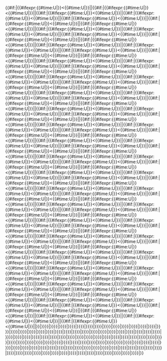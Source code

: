 {{#if:{{{2|}}}|{{#ifexpr:{{#time:U|{{{date|}}}}}<{{#time:U|{{{2|}}}}}|{{{1|}}}|{{#if:{{{4|}}}|{{#ifexpr:{{#time:U|{{{date|}}}}}<{{#time:U|{{{4|}}}}}|{{{3|}}}|{{#if:{{{6|}}}|{{#ifexpr:{{#time:U|{{{date|}}}}}<{{#time:U|{{{6|}}}}}|{{{5|}}}|{{#if:{{{8|}}}|{{#ifexpr:{{#time:U|{{{date|}}}}}<{{#time:U|{{{8|}}}}}|{{{7|}}}|{{#if:{{{10|}}}|{{#ifexpr:{{#time:U|{{{date|}}}}}<{{#time:U|{{{10|}}}}}|{{{9|}}}|{{#if:{{{12|}}}|{{#ifexpr:{{#time:U|{{{date|}}}}}<{{#time:U|{{{12|}}}}}|{{{11|}}}|{{#if:{{{14|}}}|{{#ifexpr:{{#time:U|{{{date|}}}}}<{{#time:U|{{{14|}}}}}|{{{13|}}}|{{#if:{{{16|}}}|{{#ifexpr:{{#time:U|{{{date|}}}}}<{{#time:U|{{{16|}}}}}|{{{15|}}}|{{#if:{{{18|}}}|{{#ifexpr:{{#time:U|{{{date|}}}}}<{{#time:U|{{{18|}}}}}|{{{17|}}}|{{#if:{{{20|}}}|{{#ifexpr:{{#time:U|{{{date|}}}}}<{{#time:U|{{{20|}}}}}|{{{19|}}}|{{#if:{{{22|}}}|{{#ifexpr:{{#time:U|{{{date|}}}}}<{{#time:U|{{{22|}}}}}|{{{21|}}}|{{#if:{{{24|}}}|{{#ifexpr:{{#time:U|{{{date|}}}}}<{{#time:U|{{{24|}}}}}|{{{23|}}}|{{#if:{{{26|}}}|{{#ifexpr:{{#time:U|{{{date|}}}}}<{{#time:U|{{{26|}}}}}|{{{25|}}}|{{#if:{{{28|}}}|{{#ifexpr:{{#time:U|{{{date|}}}}}<{{#time:U|{{{28|}}}}}|{{{27|}}}|{{#if:{{{30|}}}|{{#ifexpr:{{#time:U|{{{date|}}}}}<{{#time:U|{{{30|}}}}}|{{{29|}}}|{{#if:{{{32|}}}|{{#ifexpr:{{#time:U|{{{date|}}}}}<{{#time:U|{{{32|}}}}}|{{{31|}}}|{{#if:{{{34|}}}|{{#ifexpr:{{#time:U|{{{date|}}}}}<{{#time:U|{{{34|}}}}}|{{{33|}}}|{{#if:{{{36|}}}|{{#ifexpr:{{#time:U|{{{date|}}}}}<{{#time:U|{{{36|}}}}}|{{{35|}}}|{{#if:{{{38|}}}|{{#ifexpr:{{#time:U|{{{date|}}}}}<{{#time:U|{{{38|}}}}}|{{{37|}}}|{{#if:{{{40|}}}|{{#ifexpr:{{#time:U|{{{date|}}}}}<{{#time:U|{{{40|}}}}}|{{{39|}}}|{{#if:{{{42|}}}|{{#ifexpr:{{#time:U|{{{date|}}}}}<{{#time:U|{{{42|}}}}}|{{{41|}}}|{{#if:{{{44|}}}|{{#ifexpr:{{#time:U|{{{date|}}}}}<{{#time:U|{{{44|}}}}}|{{{43|}}}|{{#if:{{{46|}}}|{{#ifexpr:{{#time:U|{{{date|}}}}}<{{#time:U|{{{46|}}}}}|{{{45|}}}|{{#if:{{{48|}}}|{{#ifexpr:{{#time:U|{{{date|}}}}}<{{#time:U|{{{48|}}}}}|{{{47|}}}|{{#if:{{{50|}}}|{{#ifexpr:{{#time:U|{{{date|}}}}}<{{#time:U|{{{50|}}}}}|{{{49|}}}|{{#if:{{{52|}}}|{{#ifexpr:{{#time:U|{{{date|}}}}}<{{#time:U|{{{52|}}}}}|{{{51|}}}|{{#if:{{{54|}}}|{{#ifexpr:{{#time:U|{{{date|}}}}}<{{#time:U|{{{54|}}}}}|{{{53|}}}|{{#if:{{{56|}}}|{{#ifexpr:{{#time:U|{{{date|}}}}}<{{#time:U|{{{56|}}}}}|{{{55|}}}|{{#if:{{{58|}}}|{{#ifexpr:{{#time:U|{{{date|}}}}}<{{#time:U|{{{58|}}}}}|{{{57|}}}|{{#if:{{{60|}}}|{{#ifexpr:{{#time:U|{{{date|}}}}}<{{#time:U|{{{60|}}}}}|{{{59|}}}|{{#if:{{{62|}}}|{{#ifexpr:{{#time:U|{{{date|}}}}}<{{#time:U|{{{62|}}}}}|{{{61|}}}|{{#if:{{{64|}}}|{{#ifexpr:{{#time:U|{{{date|}}}}}<{{#time:U|{{{64|}}}}}|{{{63|}}}|{{#if:{{{66|}}}|{{#ifexpr:{{#time:U|{{{date|}}}}}<{{#time:U|{{{66|}}}}}|{{{65|}}}|{{#if:{{{68|}}}|{{#ifexpr:{{#time:U|{{{date|}}}}}<{{#time:U|{{{68|}}}}}|{{{67|}}}|{{#if:{{{70|}}}|{{#ifexpr:{{#time:U|{{{date|}}}}}<{{#time:U|{{{70|}}}}}|{{{69|}}}|{{#if:{{{72|}}}|{{#ifexpr:{{#time:U|{{{date|}}}}}<{{#time:U|{{{72|}}}}}|{{{71|}}}|{{#if:{{{74|}}}|{{#ifexpr:{{#time:U|{{{date|}}}}}<{{#time:U|{{{74|}}}}}|{{{73|}}}|{{#if:{{{76|}}}|{{#ifexpr:{{#time:U|{{{date|}}}}}<{{#time:U|{{{76|}}}}}|{{{75|}}}|{{#if:{{{78|}}}|{{#ifexpr:{{#time:U|{{{date|}}}}}<{{#time:U|{{{78|}}}}}|{{{77|}}}|{{#if:{{{80|}}}|{{#ifexpr:{{#time:U|{{{date|}}}}}<{{#time:U|{{{80|}}}}}|{{{79|}}}|{{#if:{{{82|}}}|{{#ifexpr:{{#time:U|{{{date|}}}}}<{{#time:U|{{{82|}}}}}|{{{81|}}}|{{#if:{{{84|}}}|{{#ifexpr:{{#time:U|{{{date|}}}}}<{{#time:U|{{{84|}}}}}|{{{83|}}}|{{#if:{{{86|}}}|{{#ifexpr:{{#time:U|{{{date|}}}}}<{{#time:U|{{{86|}}}}}|{{{85|}}}|{{#if:{{{88|}}}|{{#ifexpr:{{#time:U|{{{date|}}}}}<{{#time:U|{{{88|}}}}}|{{{87|}}}|{{#if:{{{90|}}}|{{#ifexpr:{{#time:U|{{{date|}}}}}<{{#time:U|{{{90|}}}}}|{{{89|}}}|{{#if:{{{92|}}}|{{#ifexpr:{{#time:U|{{{date|}}}}}<{{#time:U|{{{92|}}}}}|{{{91|}}}|{{#if:{{{94|}}}|{{#ifexpr:{{#time:U|{{{date|}}}}}<{{#time:U|{{{94|}}}}}|{{{93|}}}|{{#if:{{{96|}}}|{{#ifexpr:{{#time:U|{{{date|}}}}}<{{#time:U|{{{96|}}}}}|{{{95|}}}|{{#if:{{{98|}}}|{{#ifexpr:{{#time:U|{{{date|}}}}}<{{#time:U|{{{98|}}}}}|{{{97|}}}|{{#if:{{{100|}}}|{{#ifexpr:{{#time:U|{{{date|}}}}}<{{#time:U|{{{100|}}}}}|{{{99|}}}|{{#if:{{{102|}}}|{{#ifexpr:{{#time:U|{{{date|}}}}}<{{#time:U|{{{102|}}}}}|{{{101|}}}|{{#if:{{{104|}}}|{{#ifexpr:{{#time:U|{{{date|}}}}}<{{#time:U|{{{104|}}}}}|{{{103|}}}|{{#if:{{{106|}}}|{{#ifexpr:{{#time:U|{{{date|}}}}}<{{#time:U|{{{106|}}}}}|{{{105|}}}|{{#if:{{{108|}}}|{{#ifexpr:{{#time:U|{{{date|}}}}}<{{#time:U|{{{108|}}}}}|{{{107|}}}|{{#if:{{{110|}}}|{{#ifexpr:{{#time:U|{{{date|}}}}}<{{#time:U|{{{110|}}}}}|{{{109|}}}|{{#if:{{{112|}}}|{{#ifexpr:{{#time:U|{{{date|}}}}}<{{#time:U|{{{112|}}}}}|{{{111|}}}|{{#if:{{{114|}}}|{{#ifexpr:{{#time:U|{{{date|}}}}}<{{#time:U|{{{114|}}}}}|{{{113|}}}|{{#if:{{{116|}}}|{{#ifexpr:{{#time:U|{{{date|}}}}}<{{#time:U|{{{116|}}}}}|{{{115|}}}|{{#if:{{{118|}}}|{{#ifexpr:{{#time:U|{{{date|}}}}}<{{#time:U|{{{118|}}}}}|{{{117|}}}|{{#if:{{{120|}}}|{{#ifexpr:{{#time:U|{{{date|}}}}}<{{#time:U|{{{120|}}}}}|{{{119|}}}|{{#if:{{{122|}}}|{{#ifexpr:{{#time:U|{{{date|}}}}}<{{#time:U|{{{122|}}}}}|{{{121|}}}|{{#if:{{{124|}}}|{{#ifexpr:{{#time:U|{{{date|}}}}}<{{#time:U|{{{124|}}}}}|{{{123|}}}|{{#if:{{{126|}}}|{{#ifexpr:{{#time:U|{{{date|}}}}}<{{#time:U|{{{126|}}}}}|{{{125|}}}|{{#if:{{{128|}}}|{{#ifexpr:{{#time:U|{{{date|}}}}}<{{#time:U|{{{128|}}}}}|{{{127|}}}|{{#if:{{{130|}}}|{{#ifexpr:{{#time:U|{{{date|}}}}}<{{#time:U|{{{130|}}}}}|{{{129|}}}|{{#if:{{{132|}}}|{{#ifexpr:{{#time:U|{{{date|}}}}}<{{#time:U|{{{132|}}}}}|{{{131|}}}|{{#if:{{{134|}}}|{{#ifexpr:{{#time:U|{{{date|}}}}}<{{#time:U|{{{134|}}}}}|{{{133|}}}|{{#if:{{{136|}}}|{{#ifexpr:{{#time:U|{{{date|}}}}}<{{#time:U|{{{136|}}}}}|{{{135|}}}|{{#if:{{{138|}}}|{{#ifexpr:{{#time:U|{{{date|}}}}}<{{#time:U|{{{138|}}}}}|{{{137|}}}|{{#if:{{{140|}}}|{{#ifexpr:{{#time:U|{{{date|}}}}}<{{#time:U|{{{140|}}}}}|{{{139|}}}|{{#if:{{{142|}}}|{{#ifexpr:{{#time:U|{{{date|}}}}}<{{#time:U|{{{142|}}}}}|{{{141|}}}|{{#if:{{{144|}}}|{{#ifexpr:{{#time:U|{{{date|}}}}}<{{#time:U|{{{144|}}}}}|{{{143|}}}|{{#if:{{{146|}}}|{{#ifexpr:{{#time:U|{{{date|}}}}}<{{#time:U|{{{146|}}}}}|{{{145|}}}|{{#if:{{{148|}}}|{{#ifexpr:{{#time:U|{{{date|}}}}}<{{#time:U|{{{148|}}}}}|{{{147|}}}|{{#if:{{{150|}}}|{{#ifexpr:{{#time:U|{{{date|}}}}}<{{#time:U|{{{150|}}}}}|{{{149|}}}|{{#if:{{{152|}}}|{{#ifexpr:{{#time:U|{{{date|}}}}}<{{#time:U|{{{152|}}}}}|{{{151|}}}|{{#if:{{{154|}}}|{{#ifexpr:{{#time:U|{{{date|}}}}}<{{#time:U|{{{154|}}}}}|{{{153|}}}|{{#if:{{{156|}}}|{{#ifexpr:{{#time:U|{{{date|}}}}}<{{#time:U|{{{156|}}}}}|{{{155|}}}|{{#if:{{{158|}}}|{{#ifexpr:{{#time:U|{{{date|}}}}}<{{#time:U|{{{158|}}}}}|{{{157|}}}|{{#if:{{{160|}}}|{{#ifexpr:{{#time:U|{{{date|}}}}}<{{#time:U|{{{160|}}}}}|{{{159|}}}|{{#if:{{{162|}}}|{{#ifexpr:{{#time:U|{{{date|}}}}}<{{#time:U|{{{162|}}}}}|{{{161|}}}|{{#if:{{{164|}}}|{{#ifexpr:{{#time:U|{{{date|}}}}}<{{#time:U|{{{164|}}}}}|{{{163|}}}|{{#if:{{{166|}}}|{{#ifexpr:{{#time:U|{{{date|}}}}}<{{#time:U|{{{166|}}}}}|{{{165|}}}|{{#if:{{{168|}}}|{{#ifexpr:{{#time:U|{{{date|}}}}}<{{#time:U|{{{168|}}}}}|{{{167|}}}|{{#if:{{{170|}}}|{{#ifexpr:{{#time:U|{{{date|}}}}}<{{#time:U|{{{170|}}}}}|{{{169|}}}|{{#if:{{{172|}}}|{{#ifexpr:{{#time:U|{{{date|}}}}}<{{#time:U|{{{172|}}}}}|{{{171|}}}|{{#if:{{{174|}}}|{{#ifexpr:{{#time:U|{{{date|}}}}}<{{#time:U|{{{174|}}}}}|{{{173|}}}|{{#if:{{{176|}}}|{{#ifexpr:{{#time:U|{{{date|}}}}}<{{#time:U|{{{176|}}}}}|{{{175|}}}|{{#if:{{{178|}}}|{{#ifexpr:{{#time:U|{{{date|}}}}}<{{#time:U|{{{178|}}}}}|{{{177|}}}|{{#if:{{{180|}}}|{{#ifexpr:{{#time:U|{{{date|}}}}}<{{#time:U|{{{180|}}}}}|{{{179|}}}|{{#if:{{{182|}}}|{{#ifexpr:{{#time:U|{{{date|}}}}}<{{#time:U|{{{182|}}}}}|{{{181|}}}|{{#if:{{{184|}}}|{{#ifexpr:{{#time:U|{{{date|}}}}}<{{#time:U|{{{184|}}}}}|{{{183|}}}|{{#if:{{{186|}}}|{{#ifexpr:{{#time:U|{{{date|}}}}}<{{#time:U|{{{186|}}}}}|{{{185|}}}|{{#if:{{{188|}}}|{{#ifexpr:{{#time:U|{{{date|}}}}}<{{#time:U|{{{188|}}}}}|{{{187|}}}|{{#if:{{{190|}}}|{{#ifexpr:{{#time:U|{{{date|}}}}}<{{#time:U|{{{190|}}}}}|{{{189|}}}|{{#if:{{{192|}}}|{{#ifexpr:{{#time:U|{{{date|}}}}}<{{#time:U|{{{192|}}}}}|{{{191|}}}|{{#if:{{{194|}}}|{{#ifexpr:{{#time:U|{{{date|}}}}}<{{#time:U|{{{194|}}}}}|{{{193|}}}|{{#if:{{{196|}}}|{{#ifexpr:{{#time:U|{{{date|}}}}}<{{#time:U|{{{196|}}}}}|{{{195|}}}|{{#if:{{{198|}}}|{{#ifexpr:{{#time:U|{{{date|}}}}}<{{#time:U|{{{198|}}}}}|{{{197|}}}|{{#if:{{{200|}}}|{{#ifexpr:{{#time:U|{{{date|}}}}}<{{#time:U|{{{200|}}}}}|{{{199|}}}|{{{201|}}}}}|{{{199|}}}}}}}|{{{197|}}}}}}}|{{{195|}}}}}}}|{{{193|}}}}}}}|{{{191|}}}}}}}|{{{189|}}}}}}}|{{{187|}}}}}}}|{{{185|}}}}}}}|{{{183|}}}}}}}|{{{181|}}}}}}}|{{{179|}}}}}}}|{{{177|}}}}}}}|{{{175|}}}}}}}|{{{173|}}}}}}}|{{{171|}}}}}}}|{{{169|}}}}}}}|{{{167|}}}}}}}|{{{165|}}}}}}}|{{{163|}}}}}}}|{{{161|}}}}}}}|{{{159|}}}}}}}|{{{157|}}}}}}}|{{{155|}}}}}}}|{{{153|}}}}}}}|{{{151|}}}}}}}|{{{149|}}}}}}}|{{{147|}}}}}}}|{{{145|}}}}}}}|{{{143|}}}}}}}|{{{141|}}}}}}}|{{{139|}}}}}}}|{{{137|}}}}}}}|{{{135|}}}}}}}|{{{133|}}}}}}}|{{{131|}}}}}}}|{{{129|}}}}}}}|{{{127|}}}}}}}|{{{125|}}}}}}}|{{{123|}}}}}}}|{{{121|}}}}}}}|{{{119|}}}}}}}|{{{117|}}}}}}}|{{{115|}}}}}}}|{{{113|}}}}}}}|{{{111|}}}}}}}|{{{109|}}}}}}}|{{{107|}}}}}}}|{{{105|}}}}}}}|{{{103|}}}}}}}|{{{101|}}}}}}}|{{{99|}}}}}}}|{{{97|}}}}}}}|{{{95|}}}}}}}|{{{93|}}}}}}}|{{{91|}}}}}}}|{{{89|}}}}}}}|{{{87|}}}}}}}|{{{85|}}}}}}}|{{{83|}}}}}}}|{{{81|}}}}}}}|{{{79|}}}}}}}|{{{77|}}}}}}}|{{{75|}}}}}}}|{{{73|}}}}}}}|{{{71|}}}}}}}|{{{69|}}}}}}}|{{{67|}}}}}}}|{{{65|}}}}}}}|{{{63|}}}}}}}|{{{61|}}}}}}}|{{{59|}}}}}}}|{{{57|}}}}}}}|{{{55|}}}}}}}|{{{53|}}}}}}}|{{{51|}}}}}}}|{{{49|}}}}}}}|{{{47|}}}}}}}|{{{45|}}}}}}}|{{{43|}}}}}}}|{{{41|}}}}}}}|{{{39|}}}}}}}|{{{37|}}}}}}}|{{{35|}}}}}}}|{{{33|}}}}}}}|{{{31|}}}}}}}|{{{29|}}}}}}}|{{{27|}}}}}}}|{{{25|}}}}}}}|{{{23|}}}}}}}|{{{21|}}}}}}}|{{{19|}}}}}}}|{{{17|}}}}}}}|{{{15|}}}}}}}|{{{13|}}}}}}}|{{{11|}}}}}}}|{{{9|}}}}}}}|{{{7|}}}}}}}|{{{5|}}}}}}}|{{{3|}}}}}}}|{{{1|}}}}}<noinclude>{{Documentation}}</noinclude>